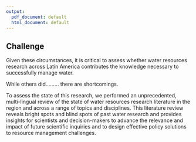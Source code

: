 ```yaml
---
output:
  pdf_document: default
  html_document: default
---
```

## Challenge
Given these circumstances, it is critical to assess whether water resources research across Latin America contributes the knowledge necessary to successfully manage water.

While others did......... there are shortcomings.

To assess the state of this research, we performed an unprecedented, multi-lingual review of the state of water resources research literature in the region and across a range of topics and disciplines.
This literature review reveals bright spots and blind spots of past water research and provides insights for scientists and decision-makers to advance the relevance and impact of future scientific inquiries and to design effective policy solutions to resource management challenges.
